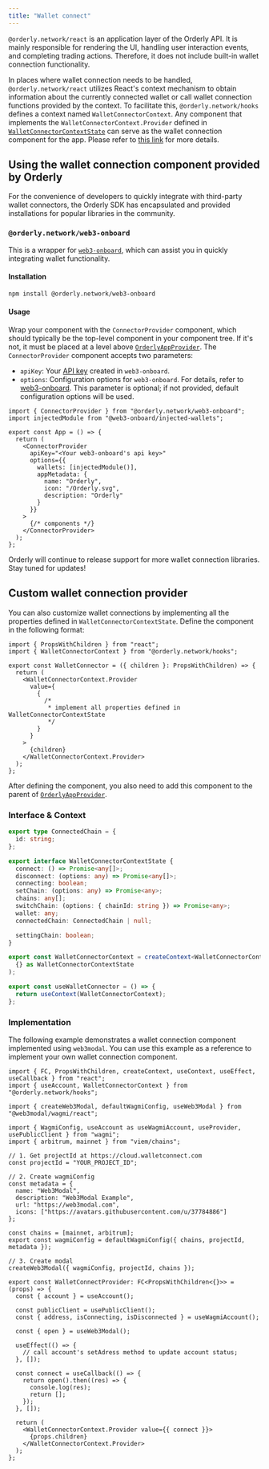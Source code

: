 ```yaml
---
title: "Wallet connect"
---
```


`@orderly.network/react` is an application layer of the Orderly API. It is mainly responsible for rendering the UI, handling user interaction events, and completing trading actions. Therefore, it does not include built-in wallet connection functionality.

In places where wallet connection needs to be handled, `@orderly.network/react` utilizes React's context mechanism to obtain information about the currently connected wallet or call wallet connection functions provided by the context. To facilitate this, `@orderly.network/hooks` defines a context named `WalletConnectorContext`. Any component that implements the `WalletConnectorContext.Provider` defined in [`WalletConnectorContextState`](/) can serve as the wallet connection component for the app. Please refer to [this link](#custom-wallet-connection-provider) for more details.

## Using the wallet connection component provided by Orderly

For the convenience of developers to quickly integrate with third-party wallet connectors, the Orderly SDK has encapsulated and provided installations for popular libraries in the community.

### `@orderly.network/web3-onboard`

This is a wrapper for [`web3-onboard`](https://onboard.blocknative.com/docs/modules/react), which can assist you in quickly integrating wallet functionality.

#### Installation

```bash
npm install @orderly.network/web3-onboard
```

#### Usage

Wrap your component with the `ConnectorProvider` component, which should typically be the top-level component in your component tree. If it's not, it must be placed at a level above [`OrderlyAppProvider`](/sdks/react/configuration#orderlyappprovider). The `ConnectorProvider` component accepts two parameters:

- `apiKey`: Your [API key](https://explorer.blocknative.com/account) created in `web3-onboard`.
- `options`: Configuration options for `web3-onboard`. For details, refer to [web3-onboard](https://onboard.blocknative.com/docs/modules/core#initialization). This parameter is optional; if not provided, default configuration options will be used.

```tsx
import { ConnectorProvider } from "@orderly.network/web3-onboard";
import injectedModule from "@web3-onboard/injected-wallets";

export const App = () => {
  return (
    <ConnectorProvider
      apiKey="<Your web3-onboard's api key>"
      options={{
        wallets: [injectedModule()],
        appMetadata: {
          name: "Orderly",
          icon: "/Orderly.svg",
          description: "Orderly"
        }
      }}
    >
      {/* components */}
    </ConnectorProvider>
  );
};
```

Orderly will continue to release support for more wallet connection libraries. Stay tuned for updates!

## Custom wallet connection provider

You can also customize wallet connections by implementing all the properties defined in `WalletConnectorContextState`. Define the component in the following format:

```tsx
import { PropsWithChildren } from "react";
import { WalletConnectorContext } from "@orderly.network/hooks";

export const WalletConnector = ({ children }: PropsWithChildren) => {
  return (
    <WalletConnectorContext.Provider
      value={
        {
          /*
           * implement all properties defined in WalletConnectorContextState
           */
        }
      }
    >
      {children}
    </WalletConnectorContext.Provider>
  );
};
```

After defining the component, you also need to add this component to the parent of [`OrderlyAppProvider`](/sdks/react/configuration#orderlyappprovider).

### Interface & Context

```typescript copy
export type ConnectedChain = {
  id: string;
};

export interface WalletConnectorContextState {
  connect: () => Promise<any[]>;
  disconnect: (options: any) => Promise<any[]>;
  connecting: boolean;
  setChain: (options: any) => Promise<any>;
  chains: any[];
  switchChain: (options: { chainId: string }) => Promise<any>;
  wallet: any;
  connectedChain: ConnectedChain | null;

  settingChain: boolean;
}

export const WalletConnectorContext = createContext<WalletConnectorContextState>(
  {} as WalletConnectorContextState
);

export const useWalletConnector = () => {
  return useContext(WalletConnectorContext);
};
```

### Implementation

The following example demonstrates a wallet connection component implemented using `web3modal`. You can use this example as a reference to implement your own wallet connection component.

```tsx
import { FC, PropsWithChildren, createContext, useContext, useEffect, useCallback } from "react";
import { useAccount, WalletConnectorContext } from "@orderly.network/hooks";

import { createWeb3Modal, defaultWagmiConfig, useWeb3Modal } from "@web3modal/wagmi/react";

import { WagmiConfig, useAccount as useWagmiAccount, useProvider, usePublicClient } from "wagmi";
import { arbitrum, mainnet } from "viem/chains";

// 1. Get projectId at https://cloud.walletconnect.com
const projectId = "YOUR_PROJECT_ID";

// 2. Create wagmiConfig
const metadata = {
  name: "Web3Modal",
  description: "Web3Modal Example",
  url: "https://web3modal.com",
  icons: ["https://avatars.githubusercontent.com/u/37784886"]
};

const chains = [mainnet, arbitrum];
export const wagmiConfig = defaultWagmiConfig({ chains, projectId, metadata });

// 3. Create modal
createWeb3Modal({ wagmiConfig, projectId, chains });

export const WalletConnectProvider: FC<PropsWithChildren<{}>> = (props) => {
  const { account } = useAccount();

  const publicClient = usePublicClient();
  const { address, isConnecting, isDisconnected } = useWagmiAccount();

  const { open } = useWeb3Modal();

  useEffect(() => {
    // call account's setAdress method to update account status;
  }, []);

  const connect = useCallback(() => {
    return open().then((res) => {
      console.log(res);
      return [];
    });
  }, []);

  return (
    <WalletConnectorContext.Provider value={{ connect }}>
      {props.children}
    </WalletConnectorContext.Provider>
  );
};
```
